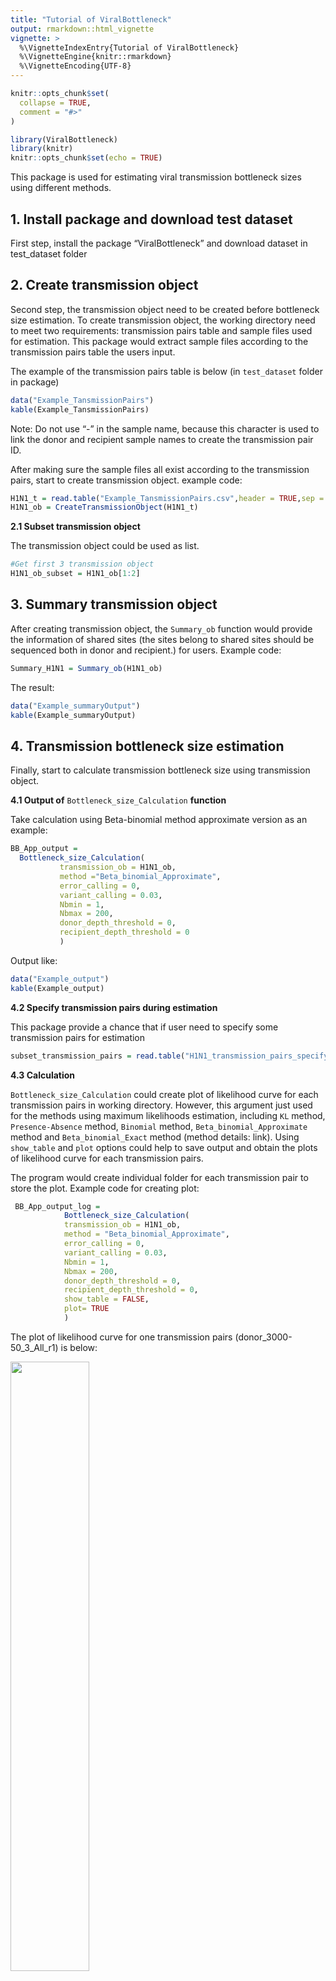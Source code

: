 ---
title: "Tutorial of ViralBottleneck"
output: rmarkdown::html_vignette
vignette: >
  %\VignetteIndexEntry{Tutorial of ViralBottleneck}
  %\VignetteEngine{knitr::rmarkdown}
  %\VignetteEncoding{UTF-8}
---

```{r, include = FALSE}
knitr::opts_chunk$set(
  collapse = TRUE,
  comment = "#>"
)
```

```{r setup,include=FALSE}
library(ViralBottleneck)
library(knitr)
knitr::opts_chunk$set(echo = TRUE)
```

This package is used for estimating viral transmission bottleneck sizes using different methods.

## 1. Install package and download test dataset

First step, install the package "ViralBottleneck" and download dataset in test_dataset folder

## 2. Create transmission object

Second step, the transmission object need to be created before bottleneck size estimation. To create transmission object, the working directory need to meet two requirements: transmission pairs table and sample files used for estimation. This package would extract sample files according to the transmission pairs table the users input.

The example of the transmission pairs table is below (in `test_dataset` folder in package)

```{r, echo=FALSE}
data("Example_TansmissionPairs")
kable(Example_TansmissionPairs)


```

Note: Do not use "-" in the sample name, because this character is used to link the donor and recipient sample names to create the transmission pair ID.  

After making sure the sample files all exist according to the transmission pairs, start to create transmission object. example code:

```{r,results='hide',eval = FALSE}
H1N1_t = read.table("Example_TansmissionPairs.csv",header = TRUE,sep = ",")
H1N1_ob = CreateTransmissionObject(H1N1_t)
```

**2.1 Subset transmission object**

The transmission object could be used as list.

```{r,results='hide',eval = FALSE}
#Get first 3 transmission object
H1N1_ob_subset = H1N1_ob[1:2]
```

## 3. Summary transmission object

After creating transmission object, the `Summary_ob` function would provide the information of shared sites (the sites belong to shared sites should be sequenced both in donor and recipient.) for users. Example code:

```{r,results='hide',eval = FALSE}
Summary_H1N1 = Summary_ob(H1N1_ob)
```

The result:

```{r, echo=FALSE}
data("Example_summaryOutput")
kable(Example_summaryOutput)
```

## 4. Transmission bottleneck size estimation

Finally, start to calculate transmission bottleneck size using transmission object.

**4.1 Output of** `Bottleneck_size_Calculation` **function**

Take calculation using Beta-binomial method approximate version as an example:

```{r,results='hide',eval = FALSE,tidy=FALSE}
BB_App_output = 
  Bottleneck_size_Calculation(
           transmission_ob = H1N1_ob,
           method ="Beta_binomial_Approximate",
           error_calling = 0,
           variant_calling = 0.03,
           Nbmin = 1,
           Nbmax = 200,
           donor_depth_threshold = 0,
           recipient_depth_threshold = 0 
           )
```

Output like:

```{r,echo=FALSE}
data("Example_output")
kable(Example_output)
```

**4.2 Specify transmission pairs during estimation**

This package provide a chance that if user need to specify some transmission pairs for estimation

```{r,results='hide',eval = FALSE}
subset_transmission_pairs = read.table("H1N1_transmission_pairs_specify.csv",header = TRUE,sep = ",")
```

**4.3 Calculation**

`Bottleneck_size_Calculation` could create plot of likelihood curve for each transmission pairs in working directory. However, this argument just used for the methods using maximum likelihoods estimation, including `KL` method, `Presence-Absence` method, `Binomial` method, `Beta_binomial_Approximate` method and `Beta_binomial_Exact` method (method details: link). Using `show_table` and `plot` options could help to save output and obtain the plots of likelihood curve for each transmission pairs.

The program would create individual folder for each transmission pair to store the plot. Example code for creating plot:

```{r,results='hide',eval = FALSE,tidy=FALSE}
 BB_App_output_log =  
            Bottleneck_size_Calculation(
            transmission_ob = H1N1_ob,                          
            method = "Beta_binomial_Approximate",
            error_calling = 0,
            variant_calling = 0.03,
            Nbmin = 1,
            Nbmax = 200,
            donor_depth_threshold = 0,
            recipient_depth_threshold = 0,
            show_table = FALSE,
            plot= TRUE 
            )
```

The plot of likelihood curve for one transmission pairs (donor_3000-50_3_All_r1) is below:


![](donor_3000-50_3_All_r1_Beta_binomial_Approximate_plot.png){width="50%"}

**4.4 Log file**

`Bottleneck_size_Calculation` could create log file containing number of variant sites used in calculation and number of variant sites filtered before calculation in working directory.

Example code:

```{r,results='hide',eval = FALSE,tidy=FALSE}
 BB_App_output_log =  
            Bottleneck_size_Calculation(
            transmission_ob = H1N1_ob,                          
            method = "Beta_binomial_Approximate",
            error_calling = 0,
            variant_calling = 0.03,
            Nbmin = 1,
            Nbmax = 200,
            donor_depth_threshold = 0,
            recipient_depth_threshold = 0,
            log= TRUE 
            )

```

Output of `log` argument:

```{r,echo=FALSE}
data("Example_log")
kable(Example_log)
```
